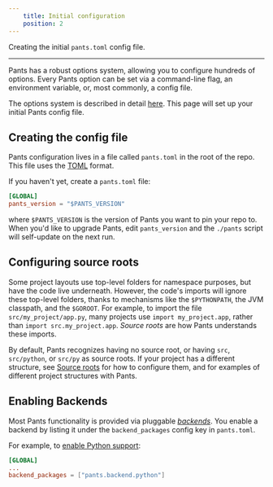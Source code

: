 ```yaml
---
    title: Initial configuration
    position: 2
---
```



Creating the initial `pants.toml` config file.

---

Pants has a robust options system, allowing you to configure hundreds of options. Every Pants option can be set via a command-line flag, an environment variable, or, most commonly, a config file.

The options system is described in detail [here](doc:options). This page will set up your initial Pants config file.

## Creating the config file

Pants configuration lives in a file called `pants.toml` in the root of the repo. This file uses the [TOML](https://github.com/toml-lang/toml) format.

If you haven't yet, create a `pants.toml` file:

```toml title="title="pants.toml""
[GLOBAL]
pants_version = "$PANTS_VERSION"
```

where `$PANTS_VERSION` is the version of Pants you want to pin your repo to. When you'd like to upgrade Pants, edit `pants_version` and the `./pants` script will self-update on the next run.

## Configuring source roots

Some project layouts use top-level folders for namespace purposes, but have the code live underneath. However, the code's imports will ignore these top-level folders, thanks to mechanisms like the `$PYTHONPATH`, the JVM classpath, and the `$GOROOT`. For example, to import the file `src/my_project/app.py`, many projects use `import my_project.app`, rather than `import src.my_project.app`. _Source roots_ are how Pants understands these imports.

By default, Pants recognizes having no source root, or having `src`, `src/python`, or `src/py` as source roots. If your project has a different structure, see [Source roots](doc:source-roots) for how to configure them, and for examples of different project structures with Pants.

## Enabling Backends

Most Pants functionality is provided via pluggable [_backends_](doc:enabling-backends). You enable a backend by listing it under the `backend_packages` config key in `pants.toml`.

For example, to [enable Python support](doc:python-backend):

```toml title="title="pants.toml""
[GLOBAL]
...
backend_packages = ["pants.backend.python"]
```
